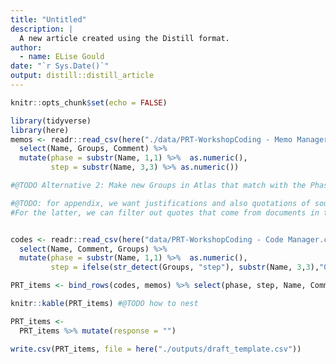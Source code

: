 ```yaml
---
title: "Untitled"
description: |
  A new article created using the Distill format.
author:
  - name: ELise Gould 
date: "`r Sys.Date()`"
output: distill::distill_article
---
```


```r
knitr::opts_chunk$set(echo = FALSE)
```


```r
library(tidyverse)
library(here)
memos <- readr::read_csv(here("./data/PRT-WorkshopCoding - Memo Manager.csv"))%>% 
  select(Name, Groups, Comment) %>% 
  mutate(phase = substr(Name, 1,1) %>%  as.numeric(),
         step = substr(Name, 3,3) %>% as.numeric())

#@TODO Alternative 2: Make new Groups in Atlas that match with the Phase and step names

#@TODO: for appendix, we want justifications and also quotations of sources.
#For the latter, we can filter out quotes that come from documents in the PDF group only, and then join those in.


codes <- readr::read_csv(here("data/PRT-WorkshopCoding - Code Manager.csv")) %>%  
  select(Name, Comment, Groups) %>% 
  mutate(phase = substr(Name, 1,1) %>%  as.numeric(),
         step = ifelse(str_detect(Groups, "step"), substr(Name, 3,3),"0") %>% as.numeric())

PRT_items <- bind_rows(codes, memos) %>% select(phase, step, Name, Comment) %>% arrange(phase, step)

knitr::kable(PRT_items) #@TODO how to nest

PRT_items <- 
  PRT_items %>% mutate(response = "")


```

```r
write.csv(PRT_items, file = here("./outputs/draft_template.csv"))
```

